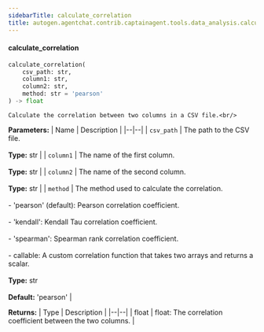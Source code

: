 ```yaml
---
sidebarTitle: calculate_correlation
title: autogen.agentchat.contrib.captainagent.tools.data_analysis.calculate_correlation.calculate_correlation
---
```


<code class="doc-symbol doc-symbol-heading doc-symbol-function"></code>
#### calculate_correlation

```python
calculate_correlation(
    csv_path: str,
    column1: str,
    column2: str,
    method: str = 'pearson'
) -> float
```

    Calculate the correlation between two columns in a CSV file.<br/>

<b>Parameters:</b>
| Name | Description |
|--|--|
| `csv_path` | The path to the CSV file.<br/><br/>**Type:** str |
| `column1` | The name of the first column.<br/><br/>**Type:** str |
| `column2` | The name of the second column.<br/><br/>**Type:** str |
| `method` | The method used to calculate the correlation.<br/><br/>- 'pearson' (default): Pearson correlation coefficient.<br/><br/>- 'kendall': Kendall Tau correlation coefficient.<br/><br/>- 'spearman': Spearman rank correlation coefficient.<br/><br/>- callable: A custom correlation function that takes two arrays and returns a scalar.<br/><br/>**Type:** str<br/><br/>**Default:** 'pearson' |

<b>Returns:</b>
| Type | Description |
|--|--|
| float | float: The correlation coefficient between the two columns. |

<br />